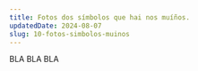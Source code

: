 ---
title: Fotos dos símbolos que hai nos muíños.
updatedDate: 2024-08-07
slug: 10-fotos-simbolos-muinos
---

BLA BLA BLA
